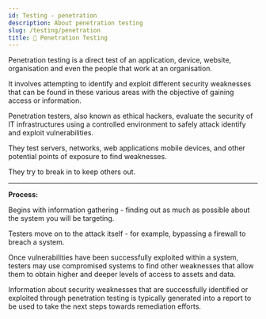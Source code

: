 ```yaml
---
id: Testing - penetration
description: About penetration testing
slug: /testing/penetration
title: 🔨 Penetration Testing
---
```



Penetration testing is a direct test of an application, device, website, organisation and even the people that work at an organisation. 


It involves attempting to identify and exploit different security weaknesses that can be found in these various areas with the objective of gaining access or information. 


Penetration testers, also known as ethical hackers, evaluate the security of  IT infrastructures using a controlled environment to safely attack identify and exploit vulnerabilities.


They test servers, networks, web applications mobile devices, and other potential points of exposure to find weaknesses. 


They try to break in to keep others out. 

---

**Process:**

Begins with information gathering - finding out as much as possible about the system you will be targeting. 

Testers move on to the attack itself - for example, bypassing a firewall to breach a system. 

Once vulnerabilities have been successfully exploited within a system, testers may use compromised systems to find other weaknesses that allow them to obtain higher and deeper levels of access to assets and data.

 Information about security weaknesses that are successfully identified or exploited through penetration testing is typically generated into a report to be used to take the next steps towards remediation efforts.

